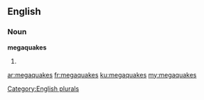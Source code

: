 ==English==

===Noun===
'''megaquakes'''

# {{plural of|[[megaquake]]}}

[[Category:English plurals]]

[[ar:megaquakes]]
[[fr:megaquakes]]
[[ku:megaquakes]]
[[my:megaquakes]]